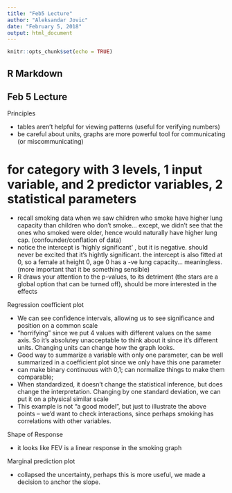 ```yaml
---
title: "Feb5 Lecture"
author: "Aleksandar Jovic"
date: "February 5, 2018"
output: html_document
---
```


```r
knitr::opts_chunk$set(echo = TRUE)
```

## R Markdown

## Feb 5 Lecture

Principles

* tables aren't helpful for viewing patterns (useful for verifying numbers)
* be careful about units, graphs are more powerful tool for communicating (or miscommunicating)

# for category with 3 levels, 1 input variable, and 2 predictor variables, 2 statistical parameters

* recall smoking data when we saw children who smoke have higher lung capacity than children who don't smoke... except, we didn't see that the ones who smoked were older, hence would naturally have higher lung cap. (confounder/conflation of data)
* notice the intercept is 'highly significant' , but it is negative. should never be excited that it's hightly significant. the intercept is also fitted at 0, so a female at height 0, age 0 has a -ve lung capacity... meaningless. (more important that it be something sensible)
* R draws your attention to the p-values, to its detriment (the stars are a global option that can be turned off), should be more interested in the effects

Regression coefficient plot

* We can see confidence intervals, allowing us to see significance and position on a common scale
* "horrifying" since we put 4 values with different values on the same axis. So it's absolutey unacceptable to think about it since it's different units. Changing units can change how the graph looks.
* Good way to summarize a variable with only one parameter, can be well summarized in a coefficient plot since we only have this one parameter
* can make binary continuous with 0,1; can normalize things to make them comparable;
* When standardized, it doesn't change the statistical inference, but does change the interpretation. Changing by one standard deviation, we can put it on a physical similar scale
* This example is not "a good model", but just to illustrate the above points -- we'd want to check interactions, since perhaps smoking has correlations with other variables.

Shape of Response

* it looks like FEV is a linear response in the smoking graph

Marginal prediction plot

* collapsed the uncertainty, perhaps this is more useful, we made a decision to anchor the slope.
